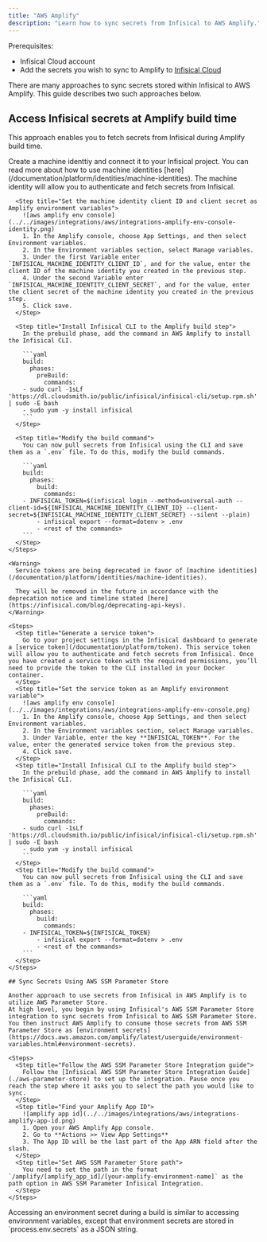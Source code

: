 ```yaml
---
title: "AWS Amplify"
description: "Learn how to sync secrets from Infisical to AWS Amplify."
---
```


Prerequisites:

- Infisical Cloud account
- Add the secrets you wish to sync to Amplify to [Infisical Cloud](https://app.infisical.com)

There are many approaches to sync secrets stored within Infisical to AWS Amplify. This guide describes two such approaches below.

## Access Infisical secrets at Amplify build time

This approach enables you to fetch secrets from Infisical during Amplify build time.

<Tabs>

  <Tab title="Machine Identity (Recommended)">
    <Steps>
      <Step title="Create a machine identity">
          Create a machine identtiy and connect it to your Infisical project. You can read more about how to use machine identities [here](/documentation/platform/identities/machine-identities). The machine identity will allow you to authenticate and fetch secrets from Infisical.
      </Step>

      <Step title="Set the machine identity client ID and client secret as Amplify environment variables">
        ![aws amplify env console](../../images/integrations/aws/integrations-amplify-env-console-identity.png)
        1. In the Amplify console, choose App Settings, and then select Environment variables.
        2. In the Environment variables section, select Manage variables.
        3. Under the first Variable enter `INFISICAL_MACHINE_IDENTITY_CLIENT_ID`, and for the value, enter the client ID of the machine identity you created in the previous step.
        4. Under the second Variable enter `INFISICAL_MACHINE_IDENTITY_CLIENT_SECRET`, and for the value, enter the client secret of the machine identity you created in the previous step.
        5. Click save.
      </Step>

      <Step title="Install Infisical CLI to the Amplify build step">
        In the prebuild phase, add the command in AWS Amplify to install the Infisical CLI.

        ```yaml
        build:
          phases:
            preBuild:
              commands:
        - sudo curl -1sLf 'https://dl.cloudsmith.io/public/infisical/infisical-cli/setup.rpm.sh' | sudo -E bash
        - sudo yum -y install infisical
        ```
      </Step>

      <Step title="Modify the build command">
        You can now pull secrets from Infisical using the CLI and save them as a `.env` file. To do this, modify the build commands.

        ```yaml
        build:
          phases:
            build:
              commands:
        - INFISICAL_TOKEN=$(infisical login --method=universal-auth --client-id=${INFISICAL_MACHINE_IDENTITY_CLIENT_ID} --client-secret=${INFISICAL_MACHINE_IDENTITY_CLIENT_SECRET} --silent --plain)
            - infisical export --format=dotenv > .env
            - <rest of the commands>
        ```
      </Step>
    </Steps>

  </Tab>

  <Tab title="Service Token (Deprecated)">
    
    <Warning>
      Service tokens are being deprecated in favor of [machine identities](/documentation/platform/identities/machine-identities).

      They will be removed in the future in accordance with the deprecation notice and timeline stated [here](https://infisical.com/blog/deprecating-api-keys).
    </Warning>

    <Steps>
      <Step title="Generate a service token">
        Go to your project settings in the Infisical dashboard to generate a [service token](/documentation/platform/token). This service token will allow you to authenticate and fetch secrets from Infisical. Once you have created a service token with the required permissions, you’ll need to provide the token to the CLI installed in your Docker container.
      </Step>
      <Step title="Set the service token as an Amplify environment variable">
        ![aws amplify env console](../../images/integrations/aws/integrations-amplify-env-console.png)
        1. In the Amplify console, choose App Settings, and then select Environment variables.
        2. In the Environment variables section, select Manage variables.
        3. Under Variable, enter the key **INFISICAL_TOKEN**. For the value, enter the generated service token from the previous step.
        4. Click save.
      </Step>
      <Step title="Install Infisical CLI to the Amplify build step">
        In the prebuild phase, add the command in AWS Amplify to install the Infisical CLI.

        ```yaml
        build:
          phases:
            preBuild:
              commands:
        - sudo curl -1sLf 'https://dl.cloudsmith.io/public/infisical/infisical-cli/setup.rpm.sh' | sudo -E bash
        - sudo yum -y install infisical
        ```
      </Step>
      <Step title="Modify the build command">
        You can now pull secrets from Infisical using the CLI and save them as a `.env` file. To do this, modify the build commands.

        ```yaml
        build:
          phases:
            build:
              commands:
        - INFISICAL_TOKEN=${INFISICAL_TOKEN}
            - infisical export --format=dotenv > .env
            - <rest of the commands>
        ```
      </Step>
    </Steps>

    ## Sync Secrets Using AWS SSM Parameter Store

    Another approach to use secrets from Infisical in AWS Amplify is to utilize AWS Parameter Store.
    At high level, you begin by using Infisical's AWS SSM Parameter Store integration to sync secrets from Infisical to AWS SSM Parameter Store. You then instruct AWS Amplify to consume those secrets from AWS SSM Parameter Store as [environment secrets](https://docs.aws.amazon.com/amplify/latest/userguide/environment-variables.html#environment-secrets).

    <Steps>
      <Step title="Follow the AWS SSM Parameter Store Integration guide">
        Follow the [Infisical AWS SSM Parameter Store Integration Guide](./aws-parameter-store) to set up the integration. Pause once you reach the step where it asks you to select the path you would like to sync.
      </Step>
      <Step title="Find your Amplify App ID">
        ![amplify app id](../../images/integrations/aws/integrations-amplify-app-id.png)
        1. Open your AWS Amplify App console.
        2. Go to **Actions >> View App Settings**
        3. The App ID will be the last part of the App ARN field after the slash.
      </Step>
      <Step title="Set AWS SSM Parameter Store path">
        You need to set the path in the format `/amplify/[amplify_app_id]/[your-amplify-environment-name]` as the path option in AWS SSM Parameter Infisical Integration.
      </Step>
    </Steps>

  </Tab>
</Tabs>

<Info>
  Accessing an environment secret during a build is similar to accessing
  environment variables, except that environment secrets are stored in
  `process.env.secrets` as a JSON string.
</Info>
